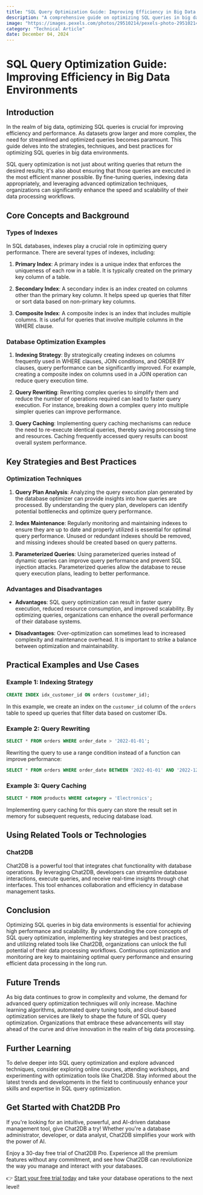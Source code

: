 ```yaml
---
title: "SQL Query Optimization Guide: Improving Efficiency in Big Data Environments"
description: "A comprehensive guide on optimizing SQL queries in big data environments to enhance efficiency and performance."
image: "https://images.pexels.com/photos/29510214/pexels-photo-29510214.jpeg?auto=compress&cs=tinysrgb&dpr=1&w=500"
category: "Technical Article"
date: December 04, 2024
---
```


# SQL Query Optimization Guide: Improving Efficiency in Big Data Environments

## Introduction

In the realm of big data, optimizing SQL queries is crucial for improving efficiency and performance. As datasets grow larger and more complex, the need for streamlined and optimized queries becomes paramount. This guide delves into the strategies, techniques, and best practices for optimizing SQL queries in big data environments.

SQL query optimization is not just about writing queries that return the desired results; it's also about ensuring that those queries are executed in the most efficient manner possible. By fine-tuning queries, indexing data appropriately, and leveraging advanced optimization techniques, organizations can significantly enhance the speed and scalability of their data processing workflows.

## Core Concepts and Background

### Types of Indexes

In SQL databases, indexes play a crucial role in optimizing query performance. There are several types of indexes, including:

1. **Primary Index**: A primary index is a unique index that enforces the uniqueness of each row in a table. It is typically created on the primary key column of a table.

2. **Secondary Index**: A secondary index is an index created on columns other than the primary key column. It helps speed up queries that filter or sort data based on non-primary key columns.

3. **Composite Index**: A composite index is an index that includes multiple columns. It is useful for queries that involve multiple columns in the WHERE clause.

### Database Optimization Examples

1. **Indexing Strategy**: By strategically creating indexes on columns frequently used in WHERE clauses, JOIN conditions, and ORDER BY clauses, query performance can be significantly improved. For example, creating a composite index on columns used in a JOIN operation can reduce query execution time.

2. **Query Rewriting**: Rewriting complex queries to simplify them and reduce the number of operations required can lead to faster query execution. For instance, breaking down a complex query into multiple simpler queries can improve performance.

3. **Query Caching**: Implementing query caching mechanisms can reduce the need to re-execute identical queries, thereby saving processing time and resources. Caching frequently accessed query results can boost overall system performance.

## Key Strategies and Best Practices

### Optimization Techniques

1. **Query Plan Analysis**: Analyzing the query execution plan generated by the database optimizer can provide insights into how queries are processed. By understanding the query plan, developers can identify potential bottlenecks and optimize query performance.

2. **Index Maintenance**: Regularly monitoring and maintaining indexes to ensure they are up to date and properly utilized is essential for optimal query performance. Unused or redundant indexes should be removed, and missing indexes should be created based on query patterns.

3. **Parameterized Queries**: Using parameterized queries instead of dynamic queries can improve query performance and prevent SQL injection attacks. Parameterized queries allow the database to reuse query execution plans, leading to better performance.

### Advantages and Disadvantages

- **Advantages**: SQL query optimization can result in faster query execution, reduced resource consumption, and improved scalability. By optimizing queries, organizations can enhance the overall performance of their database systems.

- **Disadvantages**: Over-optimization can sometimes lead to increased complexity and maintenance overhead. It is important to strike a balance between optimization and maintainability.

## Practical Examples and Use Cases

### Example 1: Indexing Strategy

```sql
CREATE INDEX idx_customer_id ON orders (customer_id);
```

In this example, we create an index on the `customer_id` column of the `orders` table to speed up queries that filter data based on customer IDs.

### Example 2: Query Rewriting

```sql
SELECT * FROM orders WHERE order_date > '2022-01-01';
```

Rewriting the query to use a range condition instead of a function can improve performance:

```sql
SELECT * FROM orders WHERE order_date BETWEEN '2022-01-01' AND '2022-12-31';
```

### Example 3: Query Caching

```sql
SELECT * FROM products WHERE category = 'Electronics';
```

Implementing query caching for this query can store the result set in memory for subsequent requests, reducing database load.

## Using Related Tools or Technologies

### Chat2DB

Chat2DB is a powerful tool that integrates chat functionality with database operations. By leveraging Chat2DB, developers can streamline database interactions, execute queries, and receive real-time insights through chat interfaces. This tool enhances collaboration and efficiency in database management tasks.

## Conclusion

Optimizing SQL queries in big data environments is essential for achieving high performance and scalability. By understanding the core concepts of SQL query optimization, implementing key strategies and best practices, and utilizing related tools like Chat2DB, organizations can unlock the full potential of their data processing workflows. Continuous optimization and monitoring are key to maintaining optimal query performance and ensuring efficient data processing in the long run.

## Future Trends

As big data continues to grow in complexity and volume, the demand for advanced query optimization techniques will only increase. Machine learning algorithms, automated query tuning tools, and cloud-based optimization services are likely to shape the future of SQL query optimization. Organizations that embrace these advancements will stay ahead of the curve and drive innovation in the realm of big data processing.

## Further Learning

To delve deeper into SQL query optimization and explore advanced techniques, consider exploring online courses, attending workshops, and experimenting with optimization tools like Chat2DB. Stay informed about the latest trends and developments in the field to continuously enhance your skills and expertise in SQL query optimization.

## Get Started with Chat2DB Pro

If you're looking for an intuitive, powerful, and AI-driven database management tool, give Chat2DB a try! Whether you're a database administrator, developer, or data analyst, Chat2DB simplifies your work with the power of AI.

Enjoy a 30-day free trial of Chat2DB Pro. Experience all the premium features without any commitment, and see how Chat2DB can revolutionize the way you manage and interact with your databases.

👉 [Start your free trial today](https://chat2db.ai/pricing) and take your database operations to the next level!

